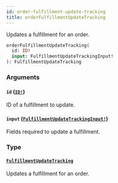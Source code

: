 ```yaml
---
id: order-fulfillment-update-tracking
title: orderFulfillmentUpdateTracking
---
```


Updates a fulfillment for an order.

```graphql
orderFulfillmentUpdateTracking(
  id: ID!
  input: FulfillmentUpdateTrackingInput!
): FulfillmentUpdateTracking

```

### Arguments

#### `id` ([`ID!`](/developer/api-reference/scalars/id.mdx))

ID of a fulfillment to update.

#### `input` ([`FulfillmentUpdateTrackingInput!`](/developer/api-reference/inputs/fulfillment-update-tracking-input.mdx))

Fields required to update a fulfillment.

### Type

#### [`FulfillmentUpdateTracking`](/developer/api-reference/objects/fulfillment-update-tracking.mdx)

Updates a fulfillment for an order.
